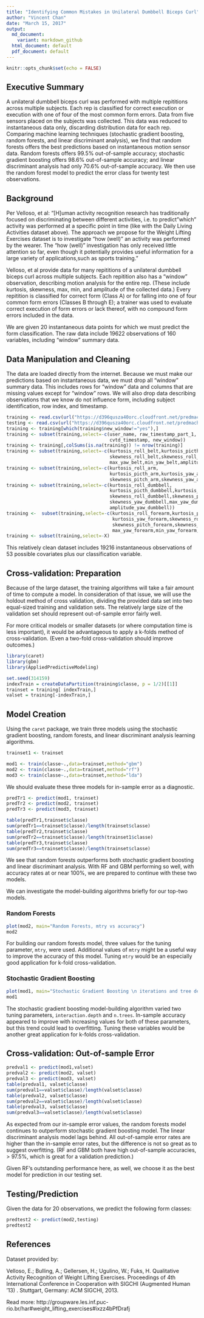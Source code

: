 ```yaml
---
title: "Identifying Common Mistakes in Unilateral Dumbbell Biceps Curl"
author: "Vincent Chan"
date: "March 15, 2017"
output:
  md_document:
    variant: markdown_github
  html_document: default
  pdf_document: default
---
```


```r
knitr::opts_chunk$set(echo = FALSE)
```

## Executive Summary

A unilateral dumbbell biceps curl was performed with multiple repititions across multiple subjects. Each rep is classified for correct execution or execution with one of four of the most common form errors. Data from five sensors placed on the subjects was collected. This data was reduced to instantaneous data only, discarding distribution data for each rep. Comparing machine learning techniques (stochastic gradient boosting, random forests, and linear discriminant analysis), we find that random forests offers the best predictions based on instantaneous motion sensor data. Random forests offers 99.5% out-of-sample accuracy; stochastic gradient boosting offers 98.6% out-of-sample accuracy; and linear discriminant analysis had only 70.6% out-of-sample accuracy. We then use the random forest model to predict the error class for twenty test observations.

## Background

Per Velloso, et al:
"[H]uman activity recognition research has traditionally focused on discriminating between different activities, i.e. to predict "which" activity was performed at a specific point in time (like with the Daily Living Activities dataset above). The approach we propose for the Weight Lifting Exercises dataset is to investigate "how (well)" an activity was performed by the wearer. The "how (well)" investigation has only received little attention so far, even though it potentially provides useful information for a large variety of applications,such as sports training."

Velloso, et al provide data for many repititions of a unilateral dumbbell biceps curl across multiple subjects. Each repitition also has a "window" observation, describing motion analysis for the entire rep. (These include kurtosis, skewness, max, min, and amplitude of the collected data.) Every repitition is classified for correct form (Class A) or for falling into one of four common form errors (Classes B through E); a trainer was used to evaluate correct execution of form errors or lack thereof, with no compound form errors included in the data.

We are given 20 instantaneous data points for which we must predict the form classification. The raw data include 19622 observations of 160 variables, including "window" summary data.

## Data Manipulation and Cleaning

The data are loaded directly from the internet. Because we must make our predictions based on instantaneous data, we must drop all "window" summary data. This includes rows for "window" data and columns that are missing values except for "window" rows. We will also drop data describing observations that we know do not influence form, including subject identification, row index, and timestamp.

```r
training <- read.csv(url("https://d396qusza40orc.cloudfront.net/predmachlearn/pml-training.csv"))
testing <- read.csv(url("https://d396qusza40orc.cloudfront.net/predmachlearn/pml-testing.csv"))
training <- training[which(training$new_window!="yes"),]
training <- subset(training,select=-c(user_name, raw_timestamp_part_1, raw_timestamp_part_2,
                                      cvtd_timestamp, new_window))
training <- training[,colSums(is.na(training)) != nrow(training)]
training <- subset(training,select=-c(kurtosis_roll_belt,kurtosis_picth_belt,kurtosis_yaw_belt,
                                      skewness_roll_belt,skewness_roll_belt.1,skewness_yaw_belt,
                                      max_yaw_belt,min_yaw_belt,amplitude_yaw_belt))
training <- subset(training,select=-c(kurtosis_roll_arm,
                                      kurtosis_picth_arm,kurtosis_yaw_arm,skewness_roll_arm,
                                      skewness_pitch_arm,skewness_yaw_arm))
training <- subset(training,select=-c(kurtosis_roll_dumbbell,
                                      kurtosis_picth_dumbbell,kurtosis_yaw_dumbbell,
                                      skewness_roll_dumbbell,skewness_pitch_dumbbell,
                                      skewness_yaw_dumbbell,max_yaw_dumbbell,min_yaw_dumbbell,
                                      amplitude_yaw_dumbbell))
training <-  subset(training,select=-c(kurtosis_roll_forearm,kurtosis_picth_forearm,
                                       kurtosis_yaw_forearm,skewness_roll_forearm,
                                       skewness_pitch_forearm,skewness_yaw_forearm,
                                       max_yaw_forearm,min_yaw_forearm, amplitude_yaw_forearm))
training <- subset(training,select=-X)
```

This relatively clean dataset includes 19216 instantaneous observations of 53 possible covariates plus our classification variable.

## Cross-validation: Preparation

Because of the large dataset, the training algorithms will take a fair amount of time to compute a model. In consideration of that issue, we will use the holdout method of cross validation, dividing the provided data set into two equal-sized training and validation sets. The relatively large size of the validation set should represent out-of-sample error fairly well.

For more critical models or smaller datasets (or where computation time is less important), it would be advantageous to apply a k-folds method of cross-validation. (Even a two-fold cross-validation should improve outcomes.)

```r
library(caret)
library(gbm)
library(AppliedPredictiveModeling)

set.seed(314159)
indexTrain = createDataPartition(training$classe, p = 1/2)[[1]]
trainset = training[ indexTrain,]
valset = training[-indexTrain,]
```

## Model Creation 

Using the `caret` package, we train three models using the stochastic gradient boosting, random forests, and linear discriminant analysis learning algorithms.

```r
trainset1 <- trainset
```

```r
mod1 <- train(classe~.,data=trainset,method="gbm")
mod2 <- train(classe~.,data=trainset,method="rf")
mod3 <- train(classe~.,data=trainset,method="lda")
```

We should evaluate these three models for in-sample error as a diagnostic.

```r
predTr1 <- predict(mod1, trainset)
predTr2 <- predict(mod2, trainset)
predTr3 <- predict(mod3, trainset)
```
```r
table(predTr1,trainset$classe)
sum(predTr1==trainset$classe)/length(trainset$classe)
table(predTr2,trainset$classe)
sum(predTr2==trainset$classe)/length(trainset1$classe)
table(predTr3,trainset$classe)
sum(predTr3==trainset$classe)/length(trainset$classe)
```

We see that random forests outperforms both stochastic gradient boosting and linear discriminant analysis. With RF and GBM performing so well, with accuracy rates at or near 100%, we are prepared to continue with these two models.

We can investigate the model-building algorithms briefly for our top-two models.

### Random Forests

```r
plot(mod2, main="Random Forests, mtry vs accuracy")
mod2
```

For building our random forests model, three values for the tuning parameter, `mtry`, were used. Additional values of `mtry` might be a useful way to improve the accuracy of this model. Tuning `mtry` would be an especially good application for k-fold cross-validation.

### Stochastic Gradient Boosting

```r
plot(mod1, main="Stochastic Gradient Boosting \n iterations and tree depth vs accuracy")
mod1
```

The stochastic gradient boosting model-building algorithm varied two tuning parameters, `interaction.depth` and `n.trees`. In-sample accuracy appeared to improve with increasing values for both of these parameters, but this trend could lead to overfitting. Tuning these variables would be another great application for k-folds cross-validation.


## Cross-validation: Out-of-sample Error

```r
predval1 <- predict(mod1,valset)
predval2 <- predict(mod2, valset)
predval3 <- predict(mod3, valset)
table(predval1, valset$classe)
sum(predval1==valset$classe)/length(valset$classe)
table(predval2, valset$classe)
sum(predval2==valset$classe)/length(valset$classe)
table(predval3, valset$classe)
sum(predval3==valset$classe)/length(valset$classe)
```

As expected from our in-sample error values, the random forests model continues to outperform stochastic gradient boosting model. The linear discriminant analysis model lags behind. All out-of-sample error rates are higher than the in-sample error rates, but the difference is not so great as to suggest overfitting. (RF and GBM both have high out-of-sample accuracies, > 97.5%, which is great for a validation prediction.)

Given RF's outstanding performance here, as well, we choose it as the best model for prediction in our testing set.

## Testing/Prediction


Given the data for 20 observations, we predict the following form classes:

```r
predtest2 <- predict(mod2,testing)
predtest2
```


## References

Dataset provided by:

Velloso, E.; Bulling, A.; Gellersen, H.; Ugulino, W.; Fuks, H. Qualitative Activity Recognition of Weight Lifting Exercises. Proceedings of 4th International Conference in Cooperation with SIGCHI (Augmented Human '13) . Stuttgart, Germany: ACM SIGCHI, 2013.

Read more: http://groupware.les.inf.puc-rio.br/har#weight_lifting_exercises#ixzz4bPfDrafj
